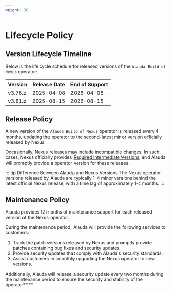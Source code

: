 ```yaml
---
weight: 30
---
```


# Lifecycle Policy

## Version Lifecycle Timeline

Below is the life cycle schedule for released versions of the `Alauda Build of Nexus` operator:

| Version  | Release Date  | End of Support  |
| -------- | ------------- | -------------- |
| v3.76.z  | 2025-04-08    | 2026-04-08     |
| v3.81.z  | 2025-08-15    | 2026-08-15     |

## Release Policy

A new version of the `Alauda Build of Nexus` operator is released every 4 months, updating the operator to the second-latest minor version officially released by Nexus.

Occasionally, Nexus releases may include incompatible changes. In such cases, Nexus officially provides [Required Intermediate Versions](https://help.sonatype.com/en/nexus-repository-upgrade-paths.html#supported-nexus-repository-upgrade-paths), and Alauda will promptly provide a operator version for these releases.

::: tip Difference Between Alauda and Nexus Versions
The Nexus operator versions released by Alauda are typically 1-4 minor versions behind the latest official Nexus release, with a time lag of approximately 1-4 months.
:::

## Maintenance Policy

Alauda provides 12 months of maintenance support for each released version of the Nexus operator.

During the maintenance period, Alauda will provide the following services to customers:

1. Track the patch versions released by Nexus and promptly provide patches containing bug fixes and security updates.
2. Provide security updates that comply with Alauda's security standards.
3. Assist customers in smoothly upgrading the Nexus operator to new versions.

Additionally, Alauda will release a security update every two months during the maintenance period to ensure the security and stability of the operator**.**
